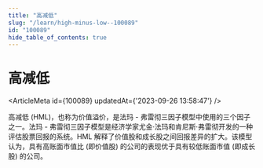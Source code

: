 ```yaml
---
title: "高减低"
slug: "/learn/high-minus-low--100089"
id: "100089"
hide_table_of_contents: true
---
```



# 高减低

<ArticleMeta id={100089} updatedAt={'2023-09-26 13:58:47'} />
<div className='border-solid border-b border-t-0 my-4 border-[var(--ifm-color-gray-300)]' />

高减低 (HML)，也称为价值溢价，是法玛 - 弗雷彻三因子模型中使用的三个因子之一。法玛 - 弗雷彻三因子模型是经济学家尤金·法玛和肯尼斯·弗雷彻开发的一种评估股票回报的系统。HML 解释了价值股和成长股之间回报差异的扩大。该模型认为，具有高账面市值比 (即价值股) 的公司的表现优于具有较低账面市值 (即成长股) 的公司。
